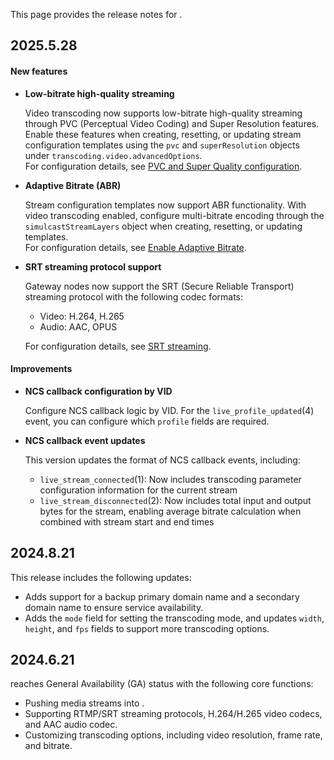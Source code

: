 This page provides the release notes for <Vpd k="NAME" />.

## 2025.5.28

#### New features

- **Low-bitrate high-quality streaming**

    Video transcoding now supports low-bitrate high-quality streaming through PVC (Perceptual Video Coding) and Super Resolution features. Enable these features when creating, resetting, or updating stream configuration templates using the `pvc` and `superResolution` objects under `transcoding.video.advancedOptions`.  
    For configuration details, see [PVC and Super Quality configuration](../advanced/low-bitrate-hd).

- **Adaptive Bitrate (ABR)**

    Stream configuration templates now support ABR functionality. With video transcoding enabled, configure multi-bitrate encoding through the `simulcastStreamLayers` object when creating, resetting, or updating templates.  
    For configuration details, see [Enable Adaptive Bitrate](../advanced/abr).

- **SRT streaming protocol support**

    Gateway nodes now support the SRT (Secure Reliable Transport) streaming protocol with the following codec formats:

    - Video: H.264, H.265
    - Audio: AAC, OPUS

    For configuration details, see [SRT streaming](../best-practices/srt-streaming).

#### Improvements

- **NCS callback configuration by VID**

    Configure NCS callback logic by VID. For the `live_profile_updated`(4) event, you can configure which `profile` fields are required.

- **NCS callback event updates**

    This version updates the format of NCS callback events, including:

    - `live_stream_connected`(1): Now includes transcoding parameter configuration information for the current stream
    - `live_stream_disconnected`(2): Now includes total input and output bytes for the stream, enabling average bitrate calculation when combined with stream start and end times

## 2024.8.21

This release includes the following updates:

- Adds support for a backup primary domain name and a secondary domain name to ensure service availability.
- Adds the `mode` field for setting the transcoding mode, and updates `width`, `height`, and `fps` fields to support more transcoding options.

## 2024.6.21

<Vg k="COMPANY" /> <Vpd k="NAME" /> reaches General Availability (GA) status with the following core functions:

- Pushing media streams into <Vg k="AGORA_BACKEND" />.
- Supporting RTMP/SRT streaming protocols, H.264/H.265 video codecs, and AAC audio codec.
- Customizing transcoding options, including video resolution, frame rate, and bitrate.



